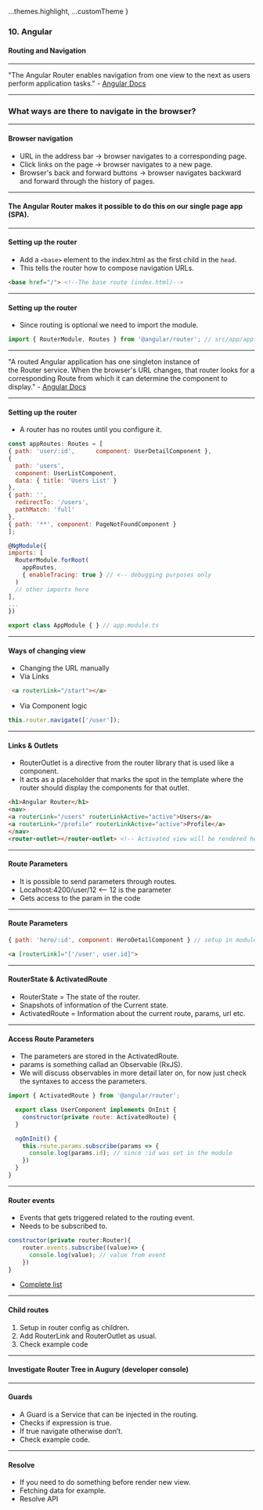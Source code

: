 
  ...themes.highlight,
  ...customTheme
}

### 10. Angular
#### Routing and Navigation


---

"The Angular Router enables navigation from one view to the next as users perform application tasks." - <a href="https://angular.io/guide/router" target="_blank">Angular Docs</a>


---

### What ways are there to navigate in the browser?


---


#### Browser navigation

* URL in the address bar -> browser navigates to a corresponding page.
* Click links on the page -> browser navigates to a new page.
* Browser's back and forward buttons -> browser navigates backward and forward through the history of pages.


---

#### The Angular Router makes it possible to do this on our single page app (SPA).


---

####  Setting up the router

* Add a ```<base>``` element to the index.html as the first child in the ```head```. 
* This tells the router how to compose navigation URLs.

```HTML
<base href="/"> <!--The base route (index.html)-->
```



---


####  Setting up the router

* Since routing is optional we need to import the module.

```JavaScript
import { RouterModule, Routes } from '@angular/router'; // src/app/app.module.ts
```


---

"A routed Angular application has one singleton instance of the Router service. When the browser's URL changes, that router looks for a corresponding Route from which it can determine the component to display." - <a href="https://angular.io/guide/router" target="_blank">Angular Docs</a>


---

#### Setting up the router

* A router has no routes until you configure it.

```JavaScript
const appRoutes: Routes = [
{ path: 'user/:id',      component: UserDetailComponent },
{
  path: 'users',
  component: UserListComponent,
  data: { title: 'Users List' }
},
{ path: '',
  redirectTo: '/users',
  pathMatch: 'full'
},
{ path: '**', component: PageNotFoundComponent }
];

@NgModule({
imports: [
  RouterModule.forRoot(
    appRoutes,
    { enableTracing: true } // <-- debugging purposes only
  )
  // other imports here
],
...
})

export class AppModule { } // app.module.ts
```


---


####  Ways of changing view
* Changing the URL manually
* Via Links

```HTML
 <a routerLink="/start"></a>
```

* Via Component logic
```JavaScript
this.router.navigate(['/user']);
```


---

#### Links & Outlets

* RouterOutlet is a directive from the router library that is used like a component. 
* It acts as a placeholder that marks the spot in the template where the router should display the components for that outlet.

```HTML
<h1>Angular Router</h1>
<nav>
<a routerLink="/users" routerLinkActive="active">Users</a>
<a routerLink="/profile" routerLinkActive="active">Profile</a>
</nav>
<router-outlet></router-outlet> <!-- Activated view will be rendered here -->
```


---

#### Route Parameters

* It is possible to send parameters through routes.
* Localhost:4200/user/12 <— 12 is the parameter
* Gets access to the param in the code


---

#### Route Parameters

```JavaScript
{ path: 'hero/:id', component: HeroDetailComponent } // setup in module
```

```HTML
<a [routerLink]="['/user', user.id]">
```


---

#### RouterState & ActivatedRoute

* RouterState = The state of the router.
* Snapshots of information of the Current state.
* ActivatedRoute = Information about the current route, params, url etc.


---

#### Access Route Parameters

* The parameters are stored in the ActivatedRoute.
* params is something callad an Observable (RxJS).
* We will discuss observables in more detail later on, for now just check the syntaxes to access the parameters.


```JavaScript
import { ActivatedRoute } from '@angular/router';

  export class UserComponent implements OnInit {
    constructor(private route: ActivatedRoute) {
  }

  ngOnInit() {
    this.route.params.subscribe(params => {
      console.log(params.id); // since :id was set in the module
    })
  }
}
```


---

####  Router events
* Events that gets triggered related to the routing event.
* Needs to be subscribed to.

```JavaScript
constructor(private router:Router){
    router.events.subscribe((value)=> {
      console.log(value); // value from event
    })
}
```
* [Complete list](https://angular.io/guide/router)


---

#### Child routes

1. Setup in router config as children.
1. Add RouterLink and RouterOutlet as usual.
1. Check example code


---

#### Investigate Router Tree in Augury (developer console)


---

#### Guards

* A Guard is a Service that can be injected in the routing.
* Checks if expression is true.
* If true navigate otherwise don’t.
* Check example code.


---

#### Resolve

* If you need to do something before render new view.
* Fetching data for example.
* <a href="https://angular.io/api/router/Resolve"></a>Resolve API